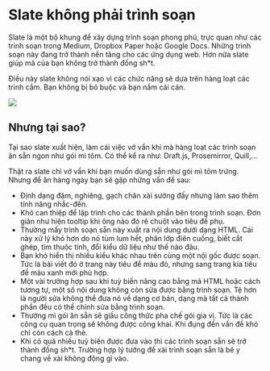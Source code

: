 # Slate không phải trình soạn

Slate là một bộ khung để xây dựng trình soạn phong phú, trực quan như các trình
soạn trong Medium, Dropbox Paper hoặc Google Docs. Những trình soạn này đang trở
thành nền tảng cho các ứng dụng web. Hơn nữa slate giúp mã của bạn không trở
thành đống sh\*t.

Điều này slate không nói xạo vì các chức năng sẽ dựa trên hàng loạt các trình
cắm. Bạn không bị bó buộc và bạn nắm cái cán.

![](/reinvent-the-wheel.jpeg)

## Nhưng tại sao?

Tại sao slate xuất hiện, làm cái việc vớ vẩn khi mà hàng loạt các trình soạn ăn
sẵn ngon như gói mì tôm. Có thể kể ra như: Draft.js, Prosemirror, Quill,...

Thật ra slate chỉ vớ vẩn khi bạn muốn dùng sẵn như gói mì tôm trứng. Nhưng để ăn
hàng ngày bạn sẽ gặp những vấn đề sau:

- Định dạng đậm, nghiêng, gạch chân xài sướng đấy nhưng làm sao thêm tính năng
  nhắc-đến.
- Khó can thiệp để lập trình cho các thành phần bên trong trình soạn. Đơn giản
  như hiện tooltip khi ông nào đó rê chuột vào tiêu đề phụ.
- Thường mấy trình soạn sẵn này xuất ra nội dung dưới dạng HTML. Cái này xử lý
  khó hơn do nó tùm lum hết, phân lớp điên cuồng, biết cắt ghép, tìm thuộc tính,
  đổi kiểu dữ liệu như thế nào đâu.
- Bạn khó hiển thị nhiều kiểu khác nhau trên cùng một nội gốc được soạn. Tức là
  bài viết đó ở trang này tiêu để màu đỏ, nhưng sang trang kia tiêu đề màu xanh
  mới phù hợp.
- Một vài trường hợp sau khi tuỳ biến nâng cao bằng mã HTML hoặc cách tương tự,
  một số nội dung không còn sửa được bằng trình soạn. Tệ hơn là người sửa không
  thể đưa nó về dạng cơ bản, dạng mà tất cả thành phần đều có thể chỉnh sửa bằng
  trình soạn.
- Thường mì gói ăn sẵn sẽ giấu công thức pha chế gói gia vị. Tức là các công cụ
  quan trọng sẽ không được công khai. Khi đụng đến vấn đề khó chỉ còn cách cà
  thẻ.
- Khi có quá nhiều tuỳ biến được đưa vào thì các trình soạn sẵn sẽ trở thành
  đống sh\*t. Trường hợp lý tưởng để xài trình soạn sẵn là bê y chang về xài
  không động gì vào.
